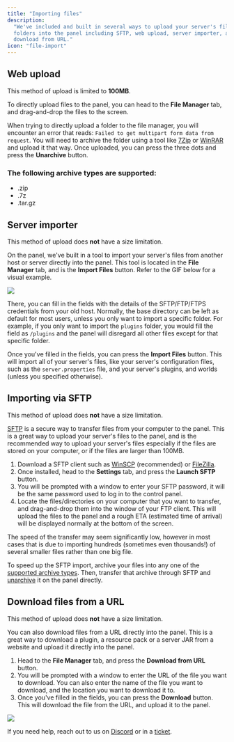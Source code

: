 ```yaml
---
title: "Importing files"
description:
  "We've included and built in several ways to upload your server's files or
  folders into the panel including SFTP, web upload, server importer, and
  download from URL."
icon: "file-import"
---
```


## Web upload

<Info>This method of upload is limited to **100MB**.</Info>

To directly upload files to the panel, you can head to the **File Manager** tab,
and drag-and-drop the files to the screen.

When trying to directly upload a folder to the file manager, you will encounter an error that reads: `Failed to get multipart form data from request`.
You will need to archive the folder using a tool like [7Zip](https://7zip.org) or [WinRAR](https://winrar.org) and upload it that way.
Once uploaded, you can press the three dots and press the **Unarchive** button.

### The following archive types are supported:

- .zip
- .7z
- .tar.gz

## Server importer

<Info>This method of upload does **not** have a size limitation.</Info>

On the panel, we've built in a tool to import your server's files from another
host or server directly into the panel. This tool is located in the **File
Manager** tab, and is the **Import Files** button. Refer to the GIF below for a
visual example.

<Frame>
  <img src="/images/general/importing.gif" />
</Frame>

There, you can fill in the fields with the details of the SFTP/FTP/FTPS
credentials from your old host. Normally, the base directory can be left as
default for most users, unless you only want to import a specific folder. For
example, if you only want to import the `plugins` folder, you would fill the
field as `/plugins` and the panel will disregard all other files except for that
specific folder.

Once you've filled in the fields, you can press the **Import Files** button.
This will import all of your server's files, like your server's configuration
files, such as the `server.properties` file, and your server's plugins, and
worlds (unless you specified otherwise).

## Importing via SFTP

<Info>This method of upload does **not** have a size limitation.</Info>

[SFTP](https://en.wikipedia.org/wiki/SSH_File_Transfer_Protocol) is a secure way
to transfer files from your computer to the panel. This is a great way to upload
your server's files to the panel, and is the recommended way to upload your
server's files especially if the files are stored on your computer, or if the
files are larger than 100MB.

1. Download a SFTP client such as [WinSCP](https://winscp.net/eng/index.php)
   (recommended) or [FileZilla](https://filezilla-project.org).
2. Once installed, head to the **Settings** tab, and press the **Launch SFTP**
   button.
3. You will be prompted with a window to enter your SFTP password, it will be
   the same password used to log in to the control panel.
4. Locate the files/directories on your computer that you want to transfer, and
   drag-and-drop them into the window of your FTP client. This will upload the
   files to the panel and a rough ETA (estimated time of arrival) will be
   displayed normally at the bottom of the screen.

The speed of the transfer may seem significantly low, however in most cases that is due to importing hundreds (sometimes even thousands!) of several smaller files rather than one big file.

<Tip>To speed up the SFTP import, archive your files into any one of the [supported archive types](#the-following-archive-types-are-supported). Then, transfer that archive through SFTP and [unarchive](/lime/unarchiving) it on the panel directly.</Tip>

## Download files from a URL

<Info>This method of upload does **not** have a size limitation.</Info>

You can also download files from a URL directly into the panel. This is a great
way to download a plugin, a resource pack or a server JAR from a website and
upload it directly into the panel.

1. Head to the **File Manager** tab, and press the **Download from URL** button.
2. You will be prompted with a window to enter the URL of the file you want to
   download. You can also enter the name of the file you want to download, and
   the location you want to download it to.
3. Once you've filled in the fields, you can press the **Download** button. This
   will download the file from the URL, and upload it to the panel.

<Frame>
  <img src="/images/general/importing-2.gif" />
</Frame>

If you need help, reach out to us on [Discord](https://xgamingserver.com/discord) or in a [ticket](https://xgamingserver.com/ticket).